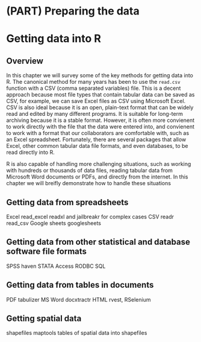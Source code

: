 # (PART) Preparing the data {-}

# Getting data into R {#gettingdatain}
  
## Overview

In this chapter we will survey some of the key methods for getting data into R. The canonical method for many years has been to use the `read.csv` function with a CSV (comma separated variables) file. This is a decent approach because most file types that contain tabular data can be saved as CSV, for example, we can save Excel files as CSV using Microsoft Excel. CSV is also ideal because it is an open, plain-text format that can be widely read and edited by many different programs. It is suitable for long-term archiving because it is a stable format.  However, it is often more convienent to work directly with the file that the data were entered into, and convienent to work with a format that our collaborators are comfortable with, such as an Excel spreadsheet. Fortunately, there are several packages that allow Excel, other common tabular data file formats, and even databases, to be read directly into R. 

R is also capable of handling more challenging situations, such as working with hundreds or thousands of data files, reading tabular data from Microsoft Word documents or PDFs, and directly from the internet. In this chapter we will breifly demonstrate how to handle these situations 

## Getting data from spreadsheets

Excel read_excel readxl and jailbreakr for complex cases
CSV readr read_csv
Google sheets googlesheets

## Getting data from other statistical and database software file formats

SPSS haven
STATA
Access  RODBC 
SQL 

## Getting data from tables in documents

PDF tabulizer
MS Word docxtractr
HTML rvest, RSelenium 

## Getting spatial data

shapefiles maptools
tables of spatial data into shapefiles




